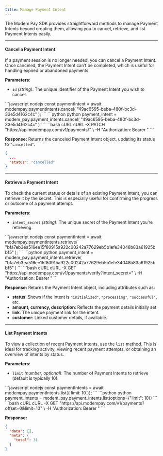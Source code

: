 ```yaml
---
title: Manage Payment Intent
---
```


The Modem Pay SDK provides straightforward methods to manage Payment Intents beyond creating them, allowing you to cancel, retrieve, and list Payment Intents easily. 

---

#### Cancel a Payment Intent

If a payment session is no longer needed, you can cancel a Payment Intent. Once canceled, the Payment Intent can’t be completed, which is useful for handling expired or abandoned payments.


**Parameters:**
- `id` *(string)*: The unique identifier of the Payment Intent you wish to cancel.


<CodeGroup>
```javascript nodejs
const paymentIntent = await modempay.paymentIntents.cancel(
    "49ac6595-beba-480f-bc3d-33e5d4162c4c"
);
```
```python python
payment_intent = modem_pay.payment_intents.cancel(
    "49ac6595-beba-480f-bc3d-33e5d4162c4c"
)
```
```bash cURL
cURL -X PATCH "https://api.modempay.com/v1/payments/<payment_intent_id>" \
  -H "Authorization: Bearer <your_api_key>"
```
</CodeGroup>

**Response:**
Returns the canceled Payment Intent object, updating its status to `"cancelled"`.

```json
{
  ...
  "status": "cancelled"
}
```

---

#### Retrieve a Payment Intent

To check the current status or details of an existing Payment Intent, you can retrieve it by the secret. This is especially useful for confirming the progress or outcome of a payment attempt.


**Parameters:**
- `intent_secret` *(string)*: The unique secret of the Payment Intent you’re retrieving.


<CodeGroup>
```javascript nodejs
const paymentIntent = await modempay.paymentIntents.retrieve(
    "bfa7eb3ea516ee15f80915a922c00242a77629eb5b1efe34048b83a61925bbf5"
);
```
```python python
payment_intent = modem_pay.payment_intents.retrieve(
    "bfa7eb3ea516ee15f80915a922c00242a77629eb5b1efe34048b83a61925bbf5"
)
```
```bash cURL
cURL -X GET "https://api.modempay.com/v1/payments/verify?intent_secret=<intent_secret>" \
  -H "Authorization: Bearer <your_api_key>"
```
</CodeGroup>

**Response:**
Returns the Payment Intent object, including attributes such as:
- **status**: Shows if the intent is `"initialized"`, `"processing"`, `"successful"`, etc.
- **amount, currency, description**: Reflects the payment details initially set.
- **link**: The unique payment link for the intent.
- **customer**: Linked customer details, if available.

---

#### List Payment Intents

To view a collection of recent Payment Intents, use the `list` method. This is ideal for tracking activity, viewing recent payment attempts, or obtaining an overview of intents by status.

**Parameters:**
- `limit` *(number, optional)*: The number of Payment Intents to retrieve (default is typically 10).


<CodeGroup>
```javascript nodejs
const paymentIntents = await modempay.paymentIntents.list({ limit: 10 });
```
```python python
payment_intents = modem_pay.payment_intents.list(options={"limit": 10})
```
```bash cURL
cURL -X GET "https://api.modempay.com/v1/payments?offset=0&limit=10" \
  -H "Authorization: Bearer <your_api_key>"
```
</CodeGroup>

**Response:**

```json
{
  "data": [],
  "meta": {
    "total": 31
  }
}

```

